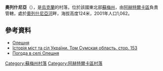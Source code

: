 {{coord|50|24|34|N|34|44|42|E|scale:100000_region:UA|display=title}}

'''奧列什尼亞'''（{{lang-uk|Олешня}}），是[[烏克蘭|烏克蘭]]的村落，位於該國東北部[[蘇梅州|蘇梅州]]，由[[阿赫特爾卡區|阿赫特爾卡區]]負責管轄，處於[[奧列什尼亞河_(沃爾斯克拉河支流)|奧列什尼亞河]]畔，海拔高度124米，2001年人口1,062。

==參考資料==
*[http://w1.c1.rada.gov.ua/pls/z7502/A005?rdat1=29.12.2011&rf7571=29712 Олешня]{{dead link|date=2017年12月 |bot=InternetArchiveBot |fix-attempted=yes }}
* [https://web.archive.org/web/20101221073309/http://www.igsu.org.ua/Sumskaja.obl/Ahtyrskij.rajon/Olesznja.html Історія міст та сіл України. Том Сумская область. стор. 153] {{ref-ru}}
* [http://weather.in.ua/ua/symskaja/18899 Погода в селі Олешня] {{Wayback|url=http://weather.in.ua/ua/symskaja/18899 |date=20111219223922 }}

{{DEFAULTSORT:Олешня}}
[[Category:蘇梅州村落|Category:蘇梅州村落]]
[[Category:阿赫特爾卡區村落|Category:阿赫特爾卡區村落]]


{{Sumy-geo-stub}}